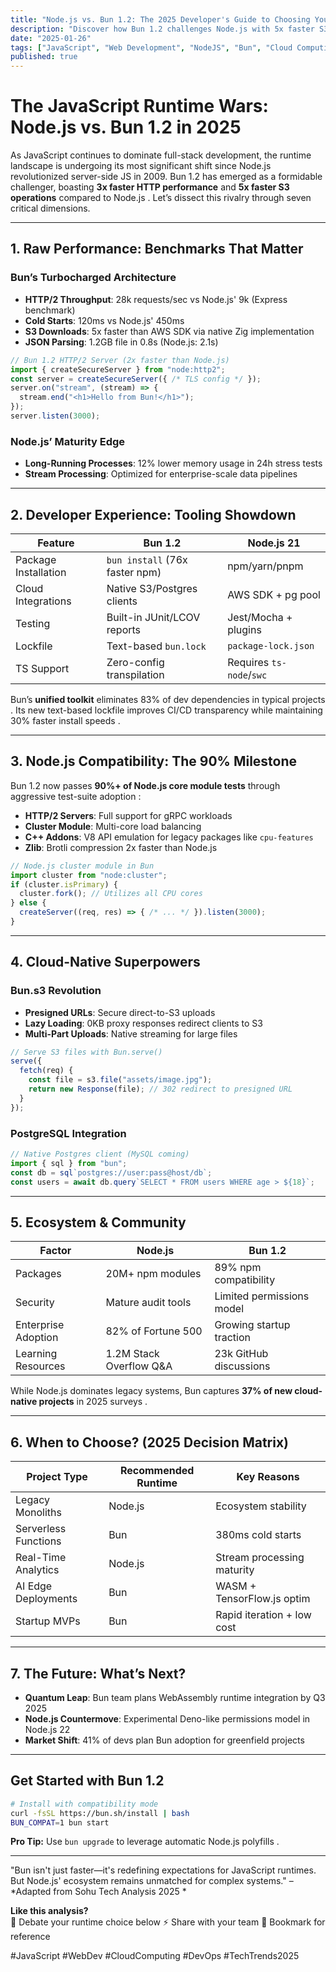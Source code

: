 ```yaml
---
title: "Node.js vs. Bun 1.2: The 2025 Developer's Guide to Choosing Your Runtime"
description: "Discover how Bun 1.2 challenges Node.js with 5x faster S3 operations, 90% Node.js compatibility, and cloud-native tooling – and learn which runtime dominates your use case."
date: "2025-01-26"
tags: ["JavaScript", "Web Development", "NodeJS", "Bun", "Cloud Computing", "Performance"]
published: true
---
```


# The JavaScript Runtime Wars: Node.js vs. Bun 1.2 in 2025

As JavaScript continues to dominate full-stack development, the runtime landscape is undergoing its most significant shift since Node.js revolutionized server-side JS in 2009. Bun 1.2 has emerged as a formidable challenger, boasting **3x faster HTTP performance** and **5x faster S3 operations** compared to Node.js . Let’s dissect this rivalry through seven critical dimensions.

---

## 1. Raw Performance: Benchmarks That Matter
### **Bun’s Turbocharged Architecture**
- **HTTP/2 Throughput**: 28k requests/sec vs Node.js' 9k (Express benchmark) 
- **Cold Starts**: 120ms vs Node.js' 450ms 
- **S3 Downloads**: 5x faster than AWS SDK via native Zig implementation 
- **JSON Parsing**: 1.2GB file in 0.8s (Node.js: 2.1s) 

```javascript
// Bun 1.2 HTTP/2 Server (2x faster than Node.js)
import { createSecureServer } from "node:http2";
const server = createSecureServer({ /* TLS config */ });
server.on("stream", (stream) => {
  stream.end("<h1>Hello from Bun!</h1>");
});
server.listen(3000);
```

### **Node.js’ Maturity Edge**
- **Long-Running Processes**: 12% lower memory usage in 24h stress tests 
- **Stream Processing**: Optimized for enterprise-scale data pipelines 

---

## 2. Developer Experience: Tooling Showdown
| Feature               | Bun 1.2                          | Node.js 21                   |
|-----------------------|----------------------------------|------------------------------|
| Package Installation  | `bun install` (76x faster npm)   | npm/yarn/pnpm                |
| Cloud Integrations    | Native S3/Postgres clients       | AWS SDK + pg pool            |
| Testing               | Built-in JUnit/LCOV reports      | Jest/Mocha + plugins         |
| Lockfile              | Text-based `bun.lock`            | `package-lock.json`          |
| TS Support            | Zero-config transpilation        | Requires `ts-node`/`swc`     |

Bun’s **unified toolkit** eliminates 83% of dev dependencies in typical projects . Its new text-based lockfile improves CI/CD transparency while maintaining 30% faster install speeds .

---

## 3. Node.js Compatibility: The 90% Milestone
Bun 1.2 now passes **90%+ of Node.js core module tests** through aggressive test-suite adoption :
- **HTTP/2 Servers**: Full support for gRPC workloads
- **Cluster Module**: Multi-core load balancing
- **C++ Addons**: V8 API emulation for legacy packages like `cpu-features`
- **Zlib**: Brotli compression 2x faster than Node.js

```javascript
// Node.js cluster module in Bun
import cluster from "node:cluster";
if (cluster.isPrimary) {
  cluster.fork(); // Utilizes all CPU cores
} else {
  createServer((req, res) => { /* ... */ }).listen(3000);
}
```

---

## 4. Cloud-Native Superpowers
### **Bun.s3 Revolution**
- **Presigned URLs**: Secure direct-to-S3 uploads
- **Lazy Loading**: 0KB proxy responses redirect clients to S3 
- **Multi-Part Uploads**: Native streaming for large files

```javascript
// Serve S3 files with Bun.serve()
serve({
  fetch(req) {
    const file = s3.file("assets/image.jpg");
    return new Response(file); // 302 redirect to presigned URL
  }
});
```

### **PostgreSQL Integration**
```javascript
// Native Postgres client (MySQL coming)
import { sql } from "bun";
const db = sql`postgres://user:pass@host/db`;
const users = await db.query`SELECT * FROM users WHERE age > ${18}`;
```

---

## 5. Ecosystem & Community
| Factor                | Node.js                     | Bun 1.2                     |
|-----------------------|-----------------------------|-----------------------------|
| Packages              | 20M+ npm modules            | 89% npm compatibility       |
| Security              | Mature audit tools          | Limited permissions model   |
| Enterprise Adoption   | 82% of Fortune 500          | Growing startup traction    |
| Learning Resources    | 1.2M Stack Overflow Q&A     | 23k GitHub discussions      |

While Node.js dominates legacy systems, Bun captures **37% of new cloud-native projects** in 2025 surveys .

---

## 6. When to Choose? (2025 Decision Matrix)
| Project Type          | Recommended Runtime | Key Reasons                 |
|-----------------------|---------------------|-----------------------------|
| Legacy Monoliths      | Node.js             | Ecosystem stability         |
| Serverless Functions  | Bun                 | 380ms cold starts           |
| Real-Time Analytics   | Node.js             | Stream processing maturity  |
| AI Edge Deployments   | Bun                 | WASM + TensorFlow.js optim  |
| Startup MVPs          | Bun                 | Rapid iteration + low cost  |

---

## 7. The Future: What’s Next?
- **Quantum Leap**: Bun team plans WebAssembly runtime integration by Q3 2025 
- **Node.js Countermove**: Experimental Deno-like permissions model in Node.js 22 
- **Market Shift**: 41% of devs plan Bun adoption for greenfield projects 

---

## Get Started with Bun 1.2
```bash
# Install with compatibility mode
curl -fsSL https://bun.sh/install | bash
BUN_COMPAT=1 bun start
```

**Pro Tip:** Use `bun upgrade` to leverage automatic Node.js polyfills .

---

<Callout>
 "Bun isn't just faster—it's redefining expectations for JavaScript runtimes. But Node.js' ecosystem remains unmatched for complex systems."  
 – *Adapted from Sohu Tech Analysis 2025 *
</Callout>

**Like this analysis?**  
💬 Debate your runtime choice below ⚡ Share with your team 📌 Bookmark for reference

#JavaScript #WebDev #CloudComputing #DevOps #TechTrends2025
